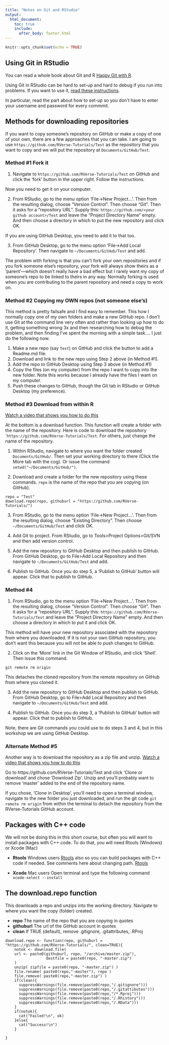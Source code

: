 ```yaml
---
title: "Notes on Git and RStudio"
output:
  html_document:
    toc: true
    include:
      after_body: footer.html
---
```


```r
knitr::opts_chunk$set(echo = TRUE)
```

## Using Git in RStudio

You can read a whole book about Git and R [Happy Git with R](http://happygitwithr.com/index.html).

Using Git in RStudio can be hard to set-up and hard to debug if you run into problems.  If you want to use it, [read these instructions](https://cfss.uchicago.edu/git07.html).

In particular, read the part about how to set-up so you don't have to enter your username and password for every commmit.

## Methods for downloading repositories

If you want to copy someone's repository on GitHub or make a copy of one of your own, there are a few approaches that you can take. I am going to use `https://github.com/RVerse-Tutorials/Test` as the repository that you want to copy and we will put the repository at `Documents/GitHub/Test`.

### Method #1 Fork it

1. Navigate to `https://github.com/RVerse-Tutorials/Test` on GitHub and click the 'fork' button in the upper right. Follow the instructions.

Now you need to get it on your computer.

2. From RStudio, go to the menu option
'File->New Project...'. Then from the resulting dialog, choose
"Version Control".  Then choose "Git".  Then it asks for a "repository URL".
Supply this: `https://github.com/<your github account>/Test` and 
leave the "Project Directory Name" empty.  And then choose a directory 
in which to put the new repository and click OK.

If you are using GitHub Desktop, you need to add it to that too.

3. From GitHub Desktop, go to the menu option
'File->Add Local Repository'. Then navigate to  `~/Documents/GitHub/Test` and add.

The problem with forking is that you can't fork your own repositories and if you fork someone else's repository, your fork will always show theirs as a 'parent'---which doesn't really have a bad effect but I rarely want my copy of someone's repo to be linked to theirs in any way. Normally forking is used when you are contributing to the parent repository and need a copy to work on.

### Method #2 Copying my OWN repos (not someone else's)

This method is pretty failsafe and I find easy to remember. This how I normally copy one of my own folders and make a new GitHub repo. I don't use Git at the command line very often and rather than looking up how to do it, getting something wrong 3x and then researching how to debug the problem, and then finding I've spent the morning with a simple task.... I just do the following now.

1. Make a new repo (say `Test`) on GitHub and click the button to add a Readme.md file.
2. Download and link to the new repo using Step 2 above (in Method #1). 
3. Add the repo to GitHub Desktop using Step 3 above (in Method #1)
4. Copy the files (on my computer) from the repo I want to copy into the new folder. Note this works because I already have the files I want on my computer.
5. Push these changes to GitHub, though the Git tab in RStudio or GitHub Desktop (my preference).

### Method #3 Download from within R

[Watch a video that shows you how to do this](https://youtu.be/b6AaTHFIY7U)

At the bottom is a download function. This function will create a folder with the name of the repository.  Here is code to download the repository ``https://github.com/RVerse-Tutorials/Test`.  For others, just change the name of the repository.

1. Within RStudio, navigate to where you want the folder created  `Documents/GitHub/`. Then set your working directory to there (Click the More tab with the cog). Or issue the command `setwd("~/Documents/GitHub/")`.

2. Download and create a folder for the new repository using these commands. `repo` is the name of the repo that you are copying (on GitHub).

```
repo = "Test"
download.repo(repo, githuburl = "https://github.com/RVerse-Tutorials/")
```

3. From RStudio, go to the menu option
'File->New Project...'. Then from the resulting dialog, choose
"Existing Directory".  Then choose `~/Documents/GitHub/Test`
 and click OK.
 
4. Add Git to project. From RStudio, go to Tools>Project Options>Git/SVN and then add version control.

5. Add the new repository to GitHub Desktop and then publish to GitHub. From GitHub Desktop, go to File>Add Local Repository and then navigate to `~/Documents/GitHub/Test` and add.

6. Publish to GitHub. Once you do step 5, a 'Publish to GitHub' button will appear. Click that to publish to GitHub.

### Method #4

1. From RStudio, go to the menu option
'File->New Project...'. Then from the resulting dialog, choose
"Version Control".  Then choose "Git".  Then it asks for a "repository URL".
Supply this: `https://github.com/RVerse-Tutorials/Test` and 
leave the "Project Directory Name" empty.  And then choose a directory 
in which to put it and click OK.

This method will have your new repository associated with the repository from where you downloaded. If it is not your own GitHub repository, you don't want this because you will not be able to push changes to GitHub.

2. Click on the 'More' link in the Git Window of RStudio, and click 'Shell'.  Then issue this command.
```
git remote rm origin
```
This detaches the cloned repository from the remote repository on GitHub from where you cloned it. 

3. Add the new repository to GitHub Desktop and then publish to GitHub. From GitHub Desktop, go to File>Add Local Repository and then navigate to `~/Documents/GitHub/Test` and add.

4. Publish to GitHub. Once you do step 3, a 'Publish to GitHub' button will appear. Click that to publish to GitHub.

Note, there are Git commands you could use to do steps 3 and 4, but in this workshop we are using GitHub Desktop.

### Alternate Method #5

Another way is to download the repository as a zip file and unzip.  [Watch a video that shows you how to do this](https://youtu.be/bYySjso7vRo)

Go to https://github.com/RVerse-Tutorials/Test and click 'Clone or download' and chose 'Download Zip'.  Unzip and you'll probably want to remove  'master' added to the end of the repository name.

If you chose, 'Clone in Desktop', you'll need to open a terminal window, navigate to the new folder you just downloaded, and run the git code `git remote rm origin` from within the terminal to detach the repository from the RVerse-Tutorials GitHub account.


## Packages with C++ code

We will not be doing this in this short course, but often you will want to install packages with C++ code.  To do that, you will need Rtools (Windows) or Xcode (Mac)

* **Rtools** Windows users  [Rtools](https://cran.r-project.org/bin/windows/Rtools/) also so you can build packages with C++ code if needed.  See comments here about changing path. [Rtools](http://stat545.com/packages01_system-prep.html#windows-system-prep)

* **Xcode** Mac users Open terminal and type the following command `xcode-select --install`

## The download.repo function

This downloads a repo and unzips into the working directory. Navigate to where you want the copy (folder) created.

* **repo** The name of the repo that you are copying in quotes
* **githuburl** The url of the GitHub account in quotes
* **clean** If TRUE (default), remove .gitignore, .gitattributes, .RProj

```
download.repo <- function(repo, githuburl = "https://github.com/RVerse-Tutorials/", clean=TRUE){
    notok <- download.file( 
    url <- paste0(githuburl, repo, "/archive/master.zip"),
                  destfile = paste0(repo, "-master.zip")
    )
    unzip( zipfile = paste0(repo, "-master.zip") )
    file.rename( paste0(repo,"-master"), repo )
    file.remove( paste0(repo,"-master.zip") )
    if(clean){
      suppressWarnings(file.remove(paste0(repo,"/.gitignore")))
      suppressWarnings(file.remove(paste0(repo,"/.gitattibutes")))
      suppressWarnings(file.remove(paste0(repo,"/*.Rproj")))
      suppressWarnings(file.remove(paste0(repo,"/.Rhistory")))
      suppressWarnings(file.remove(paste0(repo,"/.RData")))
    }
    if(notok){
      cat("Failed!\n", ok)
    }else{
      cat("Success!\n")
    }
    
}
```


